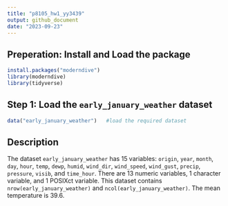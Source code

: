 ```yaml
---
title: "p8105_hw1_yy3439"
output: github_document
date: "2023-09-23"
---
```

## Preperation: Install and Load the package

```r
install.packages("moderndive")
library(moderndive)
library(tidyverse)
```



## Step 1: Load the `early_january_weather` dataset

```r
data("early_january_weather")   #load the required dataset
```



## Description

The dataset `early_january_weather` has 15 variables: `origin`, `year`, `month`, `day`, `hour`, `temp`, `dewp`, `humid`, `wind_dir`, `wind_speed`, `wind_gust`, `precip`, `pressure`, `visib`, and `time_hour`. There are 13 numeric variables, 1 character variable, and 1 POSIXct variable. This dataset contains `nrow(early_january_weather)` and `ncol(early_january_weather)`. The mean temperature is 39.6. 

